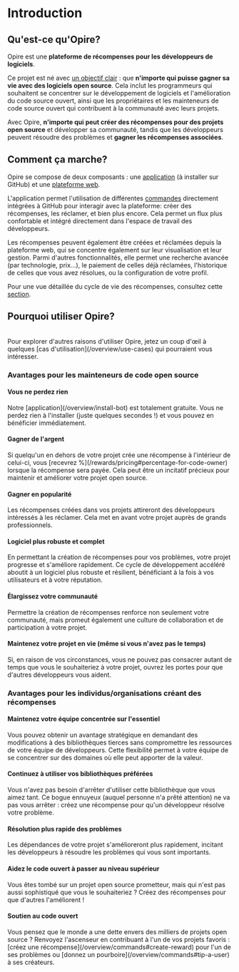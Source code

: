 
# Introduction

## Qu'est-ce qu'Opire?

Opire est une **plateforme de récompenses pour les développeurs de logiciels**.

Ce projet est né avec <u>un objectif clair</u> : que **n'importe qui puisse gagner sa vie avec des logiciels open source**. Cela inclut les programmeurs qui souhaitent se concentrer sur le développement de logiciels et l'amélioration du code source ouvert, ainsi que les propriétaires et les mainteneurs de code source ouvert qui contribuent à la communauté avec leurs projets.

Avec Opire, **n'importe qui peut créer des récompenses pour des projets open source** et développer sa communauté, tandis que les développeurs peuvent résoudre des problèmes et **gagner les récompenses associées**.

## Comment ça marche?

Opire se compose de deux composants : une [application](/overview/install-bot) (à installer sur GitHub) et une [plateforme web](https://app.opire.dev).

L'application permet l'utilisation de différentes [commandes](/overview/commands) directement intégrées à GitHub pour interagir avec la plateforme: créer des récompenses, les réclamer, et bien plus encore. Cela permet un flux plus confortable et intégré directement dans l'espace de travail des développeurs.

Les récompenses peuvent également être créées et réclamées depuis la plateforme web, qui se concentre également sur leur visualisation et leur gestion. Parmi d'autres fonctionnalités, elle permet une recherche avancée (par technologie, prix...), le paiement de celles déjà réclamées, l'historique de celles que vous avez résolues, ou la configuration de votre profil.

Pour une vue détaillée du cycle de vie des récompenses, consultez cette [section](/rewards/lifecycle).

## Pourquoi utiliser Opire?

<br />
<InfoPanel>
  Pour explorer d'autres raisons d'utiliser Opire, jetez un coup d'œil à quelques [cas
  d'utilisation](/overview/use-cases) qui pourraient vous intéresser.
</InfoPanel>

### Avantages pour les mainteneurs de code open source

#### Vous ne perdez rien

<DimmedText>
  Notre [application](/overview/install-bot) est totalement gratuite. Vous ne
  perdez rien à l'installer (juste quelques secondes !) et vous pouvez en
  bénéficier immédiatement.
</DimmedText>

#### Gagner de l'argent

<DimmedText>
  Si quelqu'un en dehors de votre projet crée une récompense à l'intérieur de
  celui-ci, vous [recevrez %](/rewards/pricing#percentage-for-code-owner) lorsque la récompense
  sera payée. Cela peut être un incitatif précieux pour maintenir et améliorer
  votre projet open source.
</DimmedText>

#### Gagner en popularité

<DimmedText>
  Les récompenses créées dans vos projets attireront des développeurs
  intéressés à les réclamer. Cela met en avant votre projet auprès de grands
  professionnels.
</DimmedText>

#### Logiciel plus robuste et complet

<DimmedText>
  En permettant la création de récompenses pour vos problèmes, votre projet
  progresse et s'améliore rapidement. Ce cycle de développement accéléré
  aboutit à un logiciel plus robuste et résilient, bénéficiant à la fois à vos
  utilisateurs et à votre réputation.
</DimmedText>

#### Élargissez votre communauté

<DimmedText>
  Permettre la création de récompenses renforce non seulement votre communauté,
  mais promeut également une culture de collaboration et de participation à
  votre projet.
</DimmedText>

#### Maintenez votre projet en vie (même si vous n'avez pas le temps)

<DimmedText>
  Si, en raison de vos circonstances, vous ne pouvez pas consacrer autant de
  temps que vous le souhaiteriez à votre projet, ouvrez les portes pour que
  d'autres développeurs vous aident.
</DimmedText>

### Avantages pour les individus/organisations créant des récompenses

#### Maintenez votre équipe concentrée sur l'essentiel

<DimmedText>
  Vous pouvez obtenir un avantage stratégique en demandant des modifications
  à des bibliothèques tierces sans compromettre les ressources de votre
  équipe de développeurs. Cette flexibilité permet à votre équipe de se
  concentrer sur des domaines où elle peut apporter de la valeur.
</DimmedText>

#### Continuez à utiliser vos bibliothèques préférées

<DimmedText>
  Vous n'avez pas besoin d'arrêter d'utiliser cette bibliothèque que vous
  aimez tant. Ce bogue ennuyeux (auquel personne n'a prêté attention) ne va
  pas vous arrêter : créez une récompense pour qu'un développeur résolve
  votre problème.
</DimmedText>

#### Résolution plus rapide des problèmes

<DimmedText>
  Les dépendances de votre projet s'amélioreront plus rapidement, incitant
  les développeurs à résoudre les problèmes qui vous sont importants.
</DimmedText>

#### Aidez le code ouvert à passer au niveau supérieur

<DimmedText>
  Vous êtes tombé sur un projet open source prometteur, mais qui n'est pas
  aussi sophistiqué que vous le souhaiteriez ? Créez des récompenses pour
  que d'autres l'améliorent !
</DimmedText>

#### Soutien au code ouvert

<DimmedText>
  Vous pensez que le monde a une dette envers des milliers de projets open
  source ? Renvoyez l'ascenseur en contribuant à l'un de vos projets
  favoris : [créez une récompense](/overview/commands#create-reward) pour
  l'un de ses problèmes ou [donnez un pourboire](/overview/commands#tip-a-user)
  à ses créateurs.
</DimmedText>
